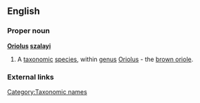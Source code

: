 ==English==

===Proper noun===
'''[[Oriolus]] [[szalayi]]'''

# A [[taxonomic]] [[species]], within [[genus]] [[Oriolus]] - the [[brown oriole]].

===External links===
{{projectlinks|wikipedia|wikispecies}}

[[Category:Taxonomic names]]